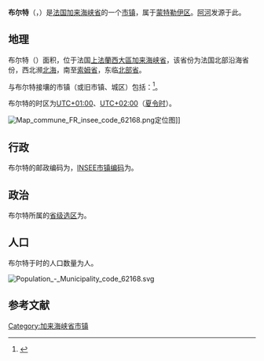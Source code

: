 {{noteTA|G1=法国地名}}
{{Infobox French commune
|name                   = 布尔特
|native name            = Bourthes
|arrondissement         = [[蒙特勒伊区|蒙特勒伊区]]
}}
'''布尔特'''（{{lang-fr|Bourthes}}，{{IPA-fr|buʁt}}）是[[法国|法国]][[加来海峡省|加来海峡省]]的一个[[市镇_(法国)|市镇]]，属于[[蒙特勒伊区|蒙特勒伊区]]。[[阿河_(法国)|阿河]]发源于此。

== 地理 ==
布尔特（{{wikidata|property|linked|P625}}）面积{{wikidata|properties|P2046}}，位于法国[[上法蘭西大區|上法蘭西大區]][[加来海峡省|加来海峡省]]，该省份为法国北部沿海省份，西北濒[[北海_(大西洋)|北海]]，南至[[索姆省|索姆省]]，东临[[北部省_(法国)|北部省]]。

与布尔特接壤的市镇（或旧市镇、城区）包括：{{Wikidata|properties|linked|P47}}<ref name="geo">{{Cite web|url=https://www.geoportail.gouv.fr/carte|title=Carte|accessdate=2020-03-22|author=Géoportail|language=fr|publisher=Géoportail|archive-date=2017-01-29|archive-url=https://web.archive.org/web/20170129154129/https://www.geoportail.gouv.fr/carte/|dead-url=no}}</ref>。

布尔特的时区为[[UTC+01:00|UTC+01:00]]、[[UTC+02:00|UTC+02:00]]（[[夏时制|夏令时]]）。

[[File:Map_commune_FR_insee_code_62168.png|thumb]]定位图]]{{Clear|left}}
== 行政 ==
布尔特的邮政编码为{{wikidata|properties|P281}}，[[法国国家统计与经济研究所|INSEE市镇编码]]为{{wikidata|properties|P374}}。

== 政治 ==
布尔特所属的[[縣_(法國)|省级选区]]为{{WikidataLink|{{wikidata|properties|raw|best||P7938}}}}。

== 人口 ==
布尔特于{{wikidata|qualifier|P1082|P585}}时的人口数量为{{wikidata|property|raw|P1082}}人。

[[File:Population_-_Municipality_code_62168.svg|thumb]]{{Clear|left}}
== 参考文献 ==
{{Reflist}}

{{normdaten}}
{{加来海峡省市镇}}
{{DEFAULTSORT:Bourthes}}
[[Category:加来海峡省市镇|Category:加来海峡省市镇]]